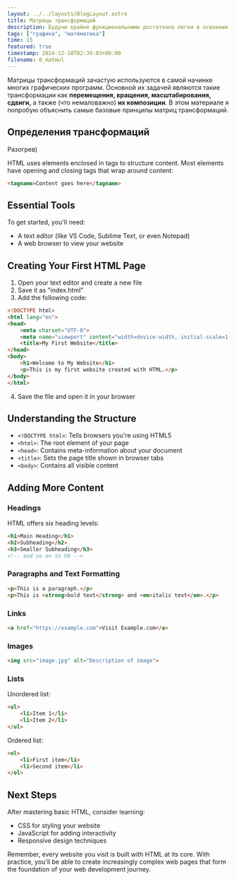 ```yaml
---
layout: ../../layouts/BlogLayout.astro
title: Матрицы трансформаций
description: Будучи крайне функциональними достаточно легки в освоении и могут пригодится для решения задач, которые иначе могли быть крайне нетривиальными.
tags: ["графика", "математика"]
time: 15
featured: true
timestamp: 2024-12-18T02:39:03+00:00
filename: 0_matmul
---
```

Матрицы трансформаций зачастую используются в самой начинке многих графических программ. Основной их задачей являются такие трансформации как **перемещения, вращения, масштабирования, сдвиги,** а также (что немаловажно) **их композиции**. В этом материале я попробую объяснить самые базовые принципы матриц трансформаций.

## Определения трансформаций
Разогрев)

HTML uses elements enclosed in tags to structure content. Most elements have opening and closing tags that wrap around content:

```html
<tagname>Content goes here</tagname>
```

## Essential Tools

To get started, you'll need:
- A text editor (like VS Code, Sublime Text, or even Notepad)
- A web browser to view your website

## Creating Your First HTML Page

1. Open your text editor and create a new file
2. Save it as "index.html"
3. Add the following code:

```html
<!DOCTYPE html>
<html lang="en">
<head>
    <meta charset="UTF-8">
    <meta name="viewport" content="width=device-width, initial-scale=1.0">
    <title>My First Website</title>
</head>
<body>
    <h1>Welcome to My Website</h1>
    <p>This is my first website created with HTML.</p>
</body>
</html>
```

4. Save the file and open it in your browser

## Understanding the Structure

- `<!DOCTYPE html>`: Tells browsers you're using HTML5
- `<html>`: The root element of your page
- `<head>`: Contains meta-information about your document
- `<title>`: Sets the page title shown in browser tabs
- `<body>`: Contains all visible content

## Adding More Content

### Headings

HTML offers six heading levels:

```html
<h1>Main Heading</h1>
<h2>Subheading</h2>
<h3>Smaller Subheading</h3>
<!-- and so on to h6 -->
```

### Paragraphs and Text Formatting

```html
<p>This is a paragraph.</p>
<p>This is <strong>bold text</strong> and <em>italic text</em>.</p>
```

### Links

```html
<a href="https://example.com">Visit Example.com</a>
```

### Images

```html
<img src="image.jpg" alt="Description of image">
```

### Lists

Unordered list:
```html
<ul>
    <li>Item 1</li>
    <li>Item 2</li>
</ul>
```

Ordered list:
```html
<ol>
    <li>First item</li>
    <li>Second item</li>
</ol>
```

## Next Steps

After mastering basic HTML, consider learning:
- CSS for styling your website
- JavaScript for adding interactivity
- Responsive design techniques

Remember, every website you visit is built with HTML at its core. With practice, you'll be able to create increasingly complex web pages that form the foundation of your web development journey.